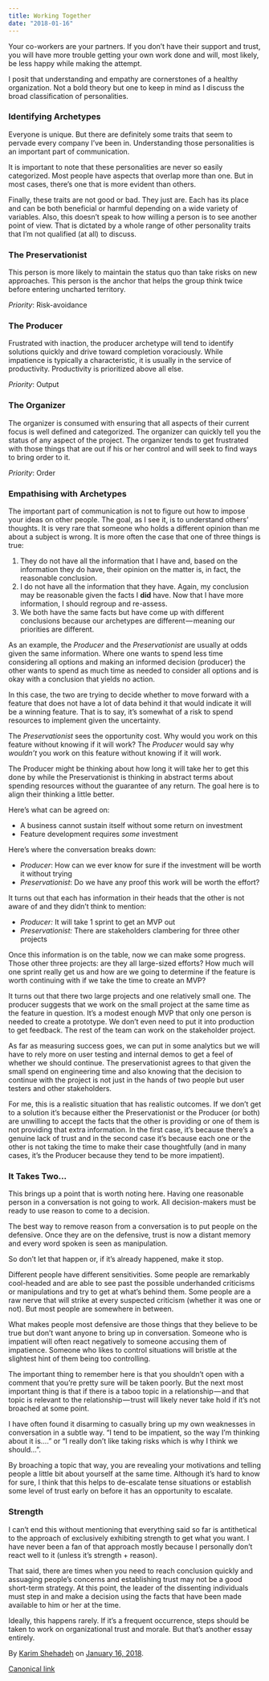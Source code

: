 ```yaml
---
title: Working Together
date: "2018-01-16"
---
```


Your co-workers are your partners. If you don’t have their support and trust, you will have more trouble getting your own work done and will, most likely, be less happy while making the attempt.

I posit that understanding and empathy are cornerstones of a healthy organization. Not a bold theory but one to keep in mind as I discuss the broad classification of personalities.

### Identifying Archetypes

Everyone is unique. But there are definitely some traits that seem to pervade every company I’ve been in. Understanding those personalities is an important part of communication.

It is important to note that these personalities are never so easily categorized. Most people have aspects that overlap more than one. But in most cases, there’s one that is more evident than others.

Finally, these traits are not good or bad. They just are. Each has its place and can be both beneficial or harmful depending on a wide variety of variables. Also, this doesn’t speak to how willing a person is to see another point of view. That is dictated by a whole range of other personality traits that I’m not qualified (at all) to discuss.

### The Preservationist

This person is more likely to maintain the status quo than take risks on new approaches. This person is the anchor that helps the group think twice before entering uncharted territory.

*Priority*: Risk-avoidance

### The Producer

Frustrated with inaction, the producer archetype will tend to identify solutions quickly and drive toward completion voraciously. While impatience is typically a characteristic, it is usually in the service of productivity. Productivity is prioritized above all else.

*Priority*: Output

### The Organizer

The organizer is consumed with ensuring that all aspects of their current focus is well defined and categorized. The organizer can quickly tell you the status of any aspect of the project. The organizer tends to get frustrated with those things that are out if his or her control and will seek to find ways to bring order to it.

*Priority*: Order

### Empathising with Archetypes

The important part of communication is not to figure out how to impose your ideas on other people. The goal, as I see it, is to understand others’ thoughts. It is very rare that someone who holds a different opinion than me about a subject is wrong. It is more often the case that one of three things is true:

1. They do not have all the information that I have and, based on the information they do have, their opinion on the matter is, in fact, the reasonable conclusion.
2. I do not have all the information that they have. Again, my conclusion may be reasonable given the facts I **did** have. Now that I have more information, I should regroup and re-assess.
3. We both have the same facts but have come up with different conclusions because our archetypes are different — meaning our priorities are different.

As an example, the *Producer* and the *Preservationist* are usually at odds given the same information. Where one wants to spend less time considering all options and making an informed decision (producer) the other wants to spend as much time as needed to consider all options and is okay with a conclusion that yields no action.

In this case, the two are trying to decide whether to move forward with a feature that does not have a lot of data behind it that would indicate it will be a winning feature. That is to say, it’s somewhat of a risk to spend resources to implement given the uncertainty.

The *Preservationist* sees the opportunity cost. Why would you work on this feature without knowing if it will work? The *Producer* would say why *wouldn’t* you work on this feature without knowing if it will work.

The Producer might be thinking about how long it will take her to get this done by while the Preservationist is thinking in abstract terms about spending resources without the guarantee of any return. The goal here is to align their thinking a little better.

Here’s what can be agreed on:

- A business cannot sustain itself without some return on investment
- Feature development requires *some* investment

Here’s where the conversation breaks down:

- *Producer*: How can we ever know for sure if the investment will be worth it without trying
- *Preservationist*: Do we have any proof this work will be worth the effort?

It turns out that each has information in their heads that the other is not aware of and they didn’t think to mention:

- *Producer:* It will take 1 sprint to get an MVP out
- *Preservationist:* There are stakeholders clambering for three other projects

Once this information is on the table, now we can make some progress. Those other three projects: are they all large-sized efforts? How much will one sprint really get us and how are we going to determine if the feature is worth continuing with if we take the time to create an MVP?

It turns out that there two large projects and one relatively small one. The producer suggests that we work on the small project at the same time as the feature in question. It’s a modest enough MVP that only one person is needed to create a prototype. We don’t even need to put it into production to get feedback. The rest of the team can work on the stakeholder project.

As far as measuring success goes, we can put in some analytics but we will have to rely more on user testing and internal demos to get a feel of whether we should continue. The preservationist agrees to that given the small spend on engineering time and also knowing that the decision to continue with the project is not just in the hands of two people but user testers and other stakeholders.

For me, this is a realistic situation that has realistic outcomes. If we don’t get to a solution it’s because either the Preservationist or the Producer (or both) are unwilling to accept the facts that the other is providing or one of them is not providing that extra information. In the first case, it’s because there’s a genuine lack of trust and in the second case it’s because each one or the other is not taking the time to make their case thoughtfully (and in many cases, it’s the Producer because they tend to be more impatient).

### It Takes Two…

This brings up a point that is worth noting here. Having one reasonable person in a conversation is not going to work. All decision-makers must be ready to use reason to come to a decision.

The best way to remove reason from a conversation is to put people on the defensive. Once they are on the defensive, trust is now a distant memory and every word spoken is seen as manipulation.

So don’t let that happen or, if it’s already happened, make it stop.

Different people have different sensitivities. Some people are remarkably cool-headed and are able to see past the possible underhanded criticisms or manipulations and try to get at what’s behind them. Some people are a raw nerve that will strike at every suspected criticism (whether it was one or not). But most people are somewhere in between.

What makes people most defensive are those things that they believe to be true but don’t want anyone to bring up in conversation. Someone who is impatient will often react negatively to someone accusing them of impatience. Someone who likes to control situations will bristle at the slightest hint of them being too controlling.

The important thing to remember here is that you shouldn’t open with a comment that you’re pretty sure will be taken poorly. But the next most important thing is that if there is a taboo topic in a relationship — and that topic is relevant to the relationship — trust will likely never take hold if it’s not broached at some point.

I have often found it disarming to casually bring up my own weaknesses in conversation in a subtle way. “I tend to be impatient, so the way I’m thinking about it is….” or “I really don’t like taking risks which is why I think we should…”.

By broaching a topic that way, you are revealing your motivations and telling people a little bit about yourself at the same time. Although it’s hard to know for sure, I think that this helps to de-escalate tense situations or establish some level of trust early on before it has an opportunity to escalate.

### Strength

I can’t end this without mentioning that everything said so far is antithetical to the approach of exclusively exhibiting strength to get what you want. I have never been a fan of that approach mostly because I personally don’t react well to it (unless it’s strength + reason).

That said, there are times when you need to reach conclusion quickly and assuaging people’s concerns and establishing trust may not be a good short-term strategy. At this point, the leader of the dissenting individuals must step in and make a decision using the facts that have been made available to him or her at the time.

Ideally, this happens rarely. If it’s a frequent occurrence, steps should be taken to work on organizational trust and morale. But that’s another essay entirely.

By [Karim Shehadeh](https://medium.com/@kshehadeh) on [January 16, 2018](https://medium.com/p/b8954ab05cc1).

[Canonical link](https://medium.com/@kshehadeh/working-together-b8954ab05cc1)